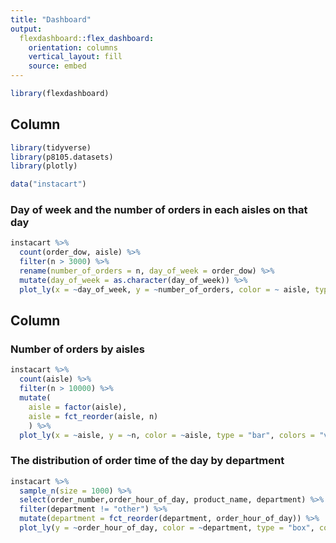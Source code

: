```yaml
---
title: "Dashboard"
output: 
  flexdashboard::flex_dashboard:
    orientation: columns
    vertical_layout: fill
    source: embed
---
```


```r
library(flexdashboard)
```

Column {data-width=650}
-----------------------------------------------------------------------

```r
library(tidyverse)
library(p8105.datasets)
library(plotly)
```

```r
data("instacart")
```

### Day of week and the number of orders in each aisles on that day

```r
instacart %>% 
  count(order_dow, aisle) %>%
  filter(n > 3000) %>%
  rename(number_of_orders = n, day_of_week = order_dow) %>%
  mutate(day_of_week = as.character(day_of_week)) %>% 
  plot_ly(x = ~day_of_week, y = ~number_of_orders, color = ~ aisle, type = "scatter", mode = "line", colors = "viridis")
```

Column {data-width=350}
-----------------------------------------------------------------------

### Number of orders by aisles

```r
instacart %>% 
  count(aisle) %>% 
  filter(n > 10000) %>% 
  mutate( 
    aisle = factor(aisle),
    aisle = fct_reorder(aisle, n)
    ) %>% 
  plot_ly(x = ~aisle, y = ~n, color = ~aisle, type = "bar", colors = "viridis")
```

### The distribution of order time of the day by department

```r
instacart %>% 
  sample_n(size = 1000) %>%
  select(order_number,order_hour_of_day, product_name, department) %>%
  filter(department != "other") %>% 
  mutate(department = fct_reorder(department, order_hour_of_day)) %>%
  plot_ly(y = ~order_hour_of_day, color = ~department, type = "box", colors = "viridis")
```
